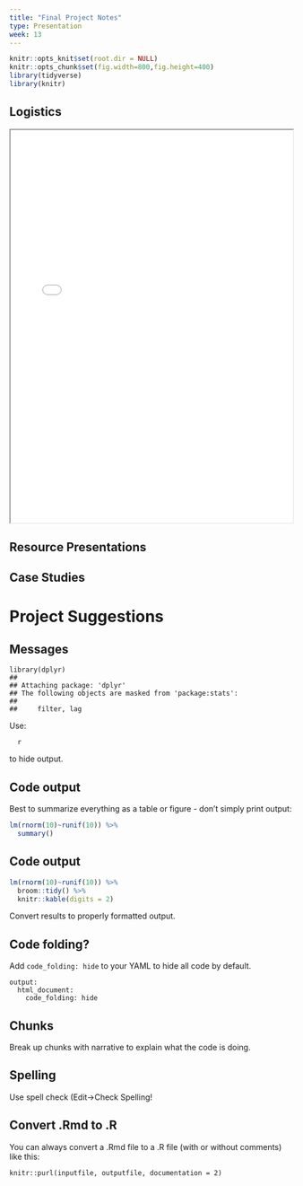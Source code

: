 ```yaml
---
title: "Final Project Notes"
type: Presentation
week: 13
---
```

```r
knitr::opts_knit$set(root.dir = NULL)
knitr::opts_chunk$set(fig.width=800,fig.height=400)
library(tidyverse)
library(knitr)
```

## Logistics
<iframe class='embed-responsive-item' src='../Schedule.html'  width=100% height=700px allowfullscreen></iframe>

## Resource Presentations

## Case Studies


# Project Suggestions

## Messages


```
library(dplyr)
## 
## Attaching package: 'dplyr'
## The following objects are masked from 'package:stats':
## 
##     filter, lag
```

Use:
```
  {r message=F, warning=F, results="hide"}
``` 

to hide output.


## Code output

Best to summarize everything as a table or figure - don't simply print output:

```r
lm(rnorm(10)~runif(10)) %>% 
  summary()
```

## Code output

```r
lm(rnorm(10)~runif(10)) %>% 
  broom::tidy() %>% 
  knitr::kable(digits = 2)
```

Convert results to properly formatted output. 

## Code folding?

Add `code_folding: hide` to your YAML to hide all code by default.

```
output:
  html_document:
    code_folding: hide
```

## Chunks

Break up chunks with narrative to explain what the code is doing.

## Spelling

Use spell check (Edit->Check Spelling!


## Convert .Rmd to .R 

You can always convert a .Rmd file to a .R file (with or without comments) like this:

```
knitr::purl(inputfile, outputfile, documentation = 2)
```
